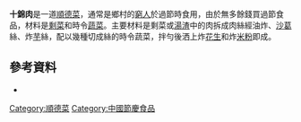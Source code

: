 '''十錦肉'''是一道[[順德菜|順德菜]]，通常是鄉村的[[窮人|窮人]]於過節時食用，由於無多餘錢買過節食品，材料是[[剩菜|剩菜]]和時令[[蔬菜|蔬菜]]。主要材料是剩菜或[[湯渣|湯渣]]中的肉拆成肉絲經油炸、[[沙葛|沙葛]]絲、炸[[芋|芋]]絲，配以幾種切成絲的時令蔬菜，拌勻後洒上炸[[花生|花生]]和炸[[米粉|米粉]]即成。

== 參考資料 ==

* {{cite book |author=陳紀臨; 方曉嵐 |title=《巧手精工順德菜》 |pages=頁55 |year=2013 |publisher=萬里機構 |isbn=978-962-14-5112-5 }}

{{food-stub}}

[[Category:順德菜|Category:順德菜]]
[[Category:中國節慶食品|Category:中國節慶食品]]
